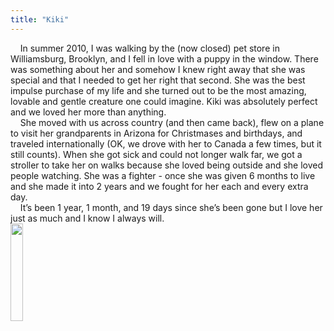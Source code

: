 ```yaml
---
title: "Kiki"
---
```


&nbsp;&nbsp;&nbsp;&nbsp;In summer 2010, I was walking by the (now closed) pet store in Williamsburg, Brooklyn, and I fell in love with a puppy in the window. There was something about her and somehow I knew right away that she was special and that I needed to get her right that second. She was the best impulse purchase of my life and she turned out to be the most amazing, lovable and gentle creature one could imagine. Kiki was absolutely perfect and we loved her more than anything.   
&nbsp;&nbsp;&nbsp;&nbsp;She moved with us across country (and then came back), flew on a plane to visit her grandparents in Arizona for Christmases and birthdays, and traveled internationally (OK, we drove with her to Canada a few times, but it still counts). When she got sick and could not longer walk far, we got a stroller to take her on walks because she loved being outside and she loved people watching. She was a fighter - once she was given 6 months to live and she made it into 2 years and we fought for her each and every extra day.  
&nbsp;&nbsp;&nbsp;&nbsp;It's been 1 year, 1 month, and 19 days since she's been gone but I love her just as much and I know I always will.   
![](kiki.jpg){width=20%}
